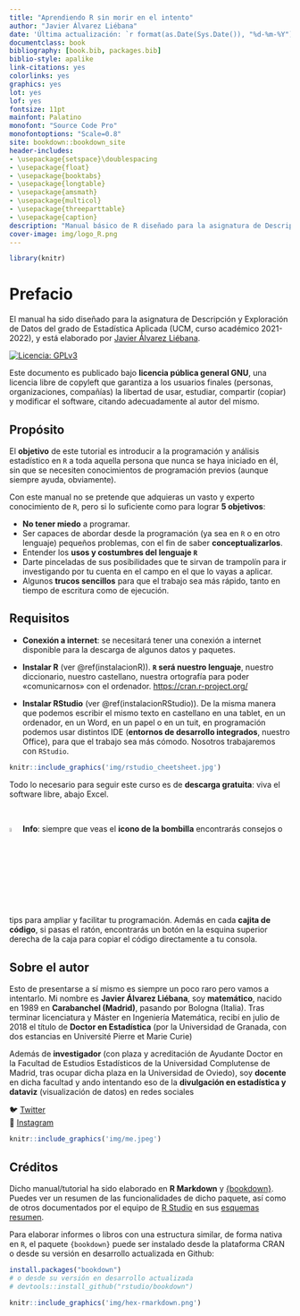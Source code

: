 ```yaml
--- 
title: "Aprendiendo R sin morir en el intento"
author: "Javier Álvarez Liébana"
date: 'Última actualización: `r format(as.Date(Sys.Date()), "%d-%m-%Y")`'
documentclass: book
bibliography: [book.bib, packages.bib]
biblio-style: apalike
link-citations: yes
colorlinks: yes
graphics: yes
lot: yes
lof: yes
fontsize: 11pt
mainfont: Palatino
monofont: "Source Code Pro"
monofontoptions: "Scale=0.8"
site: bookdown::bookdown_site
header-includes:
- \usepackage{setspace}\doublespacing
- \usepackage{float}
- \usepackage{booktabs}
- \usepackage{longtable}
- \usepackage{amsmath}
- \usepackage{multicol}
- \usepackage{threeparttable}
- \usepackage{caption}
description: "Manual básico de R diseñado para la asignatura de Descripción y Exploración de Datos del grado de Estadística Aplicada (UCM, curso académico 2021-2022), elaborado por Javier Álvarez Liébana"
cover-image: img/logo_R.png
---
```


```r
library(knitr)
```

# Prefacio {-}

El manual ha sido diseñado para la asignatura de Descripción y Exploración de Datos del grado de Estadística Aplicada (UCM, curso académico 2021-2022), y está elaborado por [Javier Álvarez Liébana](twitter.com/dadosdelaplace).

[![Licencia: GPLv3](img/license-GPLv3-blue.png)](https://www.gnu.org/licenses/gpl-3.0)

Este documento es publicado bajo **licencia pública general GNU**,
una licencia libre de copyleft que garantiza a los usuarios finales (personas, organizaciones, compañías) la libertad de usar, estudiar, compartir (copiar) y modificar el software, citando adecuadamente al autor del mismo. 


## Propósito {-}

El **objetivo** de este tutorial es introducir a la programación y análisis estadístico en `R` a toda aquella persona que nunca se haya iniciado en él, sin que se necesiten conocimientos de programación previos (aunque siempre ayuda, obviamente).

Con este manual no se pretende que adquieras un vasto y experto conocimiento de `R`, pero si lo suficiente como para lograr **5 objetivos**:

- **No tener miedo** a programar.
- Ser capaces de abordar desde la programación (ya sea en `R` o en otro lenguaje) pequeños problemas, con el fin de saber **conceptualizarlos**.
- Entender los **usos y costumbres del lenguaje `R`**
- Darte pinceladas de sus posibilidades que te sirvan de trampolín para ir investigando por tu cuenta en el campo en el que lo vayas a aplicar.
- Algunos **trucos sencillos** para que el trabajo sea más rápido, tanto en tiempo de escritura como de ejecución.


## Requisitos {-}

* **Conexión a internet**: se necesitará tener una conexión a internet disponible para la descarga de algunos datos y paquetes.

* **Instalar R** (ver \@ref(instalacionR)). **`R` será nuestro lenguaje**, nuestro diccionario, nuestro castellano, nuestra ortografía para poder «comunicarnos» con el ordenador. <https://cran.r-project.org/>

* **Instalar RStudio** (ver \@ref(instalacionRStudio)). De la misma manera que podemos escribir el mismo texto en castellano en una tablet, en un ordenador, en un Word, en un papel o en un tuit, en programación podemos usar distintos IDE (**entornos de desarrollo integrados**, nuestro Office), para que el trabajo sea más cómodo. Nosotros trabajaremos con `RStudio`.

```r
knitr::include_graphics('img/rstudio_cheetsheet.jpg')
```

Todo lo necesario para seguir este curso es de **descarga gratuita**: viva el software libre, abajo Excel.

&nbsp;  

![](img/logo_info.png){width=4%}  **Info**: siempre que veas el **icono de la bombilla** encontrarás consejos o tips para ampliar y facilitar tu programación. Además en cada **cajita de código**, si pasas el ratón, encontrarás un botón en la esquina superior derecha de la caja para copiar el código directamente a tu consola.

## Sobre el autor {-}

Esto de presentarse a sí mismo es siempre un poco raro pero vamos a intentarlo. Mi nombre es **Javier Álvarez Liébana**, soy **matemático**, nacido en 1989 en **Carabanchel (Madrid)**, pasando por Bologna (Italia). Tras terminar licenciatura y Máster en Ingeniería Matemática, recibí en julio de 2018 el título de **Doctor en Estadística** (por la Universidad de Granada, con dos estancias en Université Pierre et Marie Curie)

Además de **investigador** (con plaza y acreditación de Ayudante Doctor en la Facultad de Estudios Estadísticos de la Universidad Complutense de Madrid, tras ocupar dicha plaza en la Universidad de Oviedo), soy **docente** en dicha facultad y ando intentando eso de la **divulgación en estadística y dataviz** (visualización de datos) en redes sociales

🐦 [Twitter](twitter.com/dadosdelaplace)  
📸 [Instagram](instagram.com/javieralvarezliebana)  

```r
knitr::include_graphics('img/me.jpeg')
```



## Créditos {-}

Dicho manual/tutorial ha sido elaborado en **R Markdown** y [{bookdown}](https://github.com/rstudio/bookdown). Puedes ver un resumen de las funcionalidades de dicho paquete, así como de otros documentados por el equipo de [R Studio](https://www.rstudio.com/) en sus [esquemas resumen](https://www.rstudio.com/resources/cheatsheets/).

Para elaborar informes o libros con una estructura similar, de forma nativa en `R`, el paquete `{bookdown}` puede ser instalado desde la plataforma CRAN o desde su versión en desarrollo actualizada en Github:

```r
install.packages("bookdown")
# o desde su versión en desarrollo actualizada
# devtools::install_github("rstudio/bookdown")
```


```r
knitr::include_graphics('img/hex-rmarkdown.png')
```
